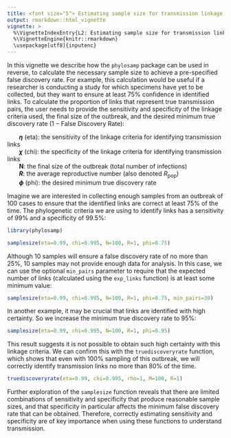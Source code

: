 ```yaml
---
title: <font size="5"> Estimating sample size for transmission linkage from the false discovery rate </font>
output: rmarkdown::html_vignette
vignette: >
  %\VignetteIndexEntry{L2: Estimating sample size for transmission linkage from the false discovery rate}
  %\VignetteEngine{knitr::rmarkdown}
  \usepackage[utf8]{inputenc}
---
```


<style type="text/css">

h1.title {
  font-size: 18px
}

</style>

In this vignette we describe how the `phylosamp` package can be used in reverse, to calculate the necessary sample size to achieve a pre-specified false discovery rate. For example, this calculation would be useful if a researcher is conducting a study for which specimens have yet to be collected, but they want to ensure at least 75% confidence in identified links. To calculate the proportion of links that represent true transmission pairs, the user needs to provide the sensitivity and specificity of the linkage criteria used, the final size of the outbreak, and the desired minimum true discovery rate ($1-\text{False Discovery Rate}$):

|        **$\eta$** (eta): the sensitivity of the linkage criteria for identifying transmission links
  
|        **$\chi$** (chi): the specificity of the linkage criteria for identifying transmission links
  
|        **N**: the final size of the outbreak (total number of infections)
  
|        **$R$**: the average reproductive number (also denoted $R_\text{pop}$)

|        **$\phi$** (phi): the desired minimum true discovery rate

Imagine we are interested in collecting enough samples from an outbreak of 100 cases to ensure that the identified links are correct at least 75% of the time. The phylogenetic criteria we are using to identify links has a sensitivity of 99% and a specificity of 99.5%:

```r
library(phylosamp)
```

```r

samplesize(eta=0.99, chi=0.995, N=100, R=1, phi=0.75)

```

Although 10 samples will ensure a false discovery rate of no more than 25%, 10 samples may not provide enough data for analysis. In this case, we can use the optional `min_pairs` parameter to require that the expected number of links (calculated using the `exp_links` function) is at least some minimum value:

```r

samplesize(eta=0.99, chi=0.995, N=100, R=1, phi=0.75, min_pairs=30)

```

In another example, it may be crucial that links are identified with high certainty. So we increase the minimum true discovery rate to 95%:

```r

samplesize(eta=0.99, chi=0.995, N=100, R=1, phi=0.95)

```

This result suggests it is not possible to obtain such high certainty with this linkage criteria. We can confirm this with the `truediscoveryrate` function, which shows that even with 100% sampling of this outbreak, we will correctly identify transmission links no more than 80% of the time.

```r

truediscoveryrate(eta=0.99, chi=0.995, rho=1, M=100, R=1)

```

Further exploration of the `samplesize` function reveals that there are limited combinations of sensitivity and specificity that produce reasonable sample sizes, and that specificity in particular affects the minimum false discovery rate that can be obtained. Therefore, correctly estimating sensitivity and specificity are of key importance when using these functions to understand transmission.